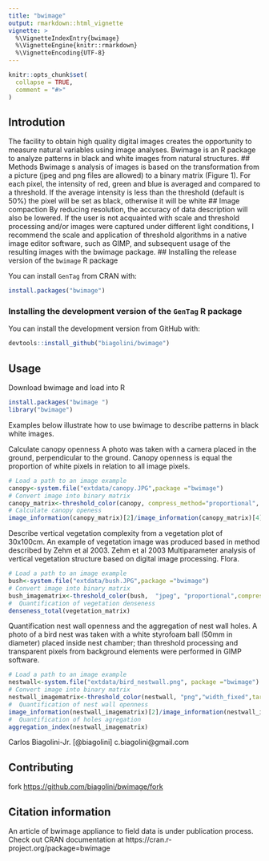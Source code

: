 ```yaml
---
title: "bwimage"
output: rmarkdown::html_vignette
vignette: >
  %\VignetteIndexEntry{bwimage}
  %\VignetteEngine{knitr::rmarkdown}
  %\VignetteEncoding{UTF-8}
---
```


```r
knitr::opts_chunk$set(
  collapse = TRUE,
  comment = "#>"
)
```


## Introdution
The facility to obtain high quality digital images creates the opportunity to measure natural variables using image analyses. Bwimage is an R package to analyze patterns in black and white images from natural structures. 
## Methods
Bwimage s analysis of images is based on the transformation from a picture (jpeg and  png files are allowed) to a binary matrix (Figure 1). For each pixel, the intensity of red, green and blue is averaged and compared to a threshold. If the average intensity is less than the threshold (default is 50%) the pixel will be set as black, otherwise it will be white
## Image compaction
By reducing resolution, the accuracy of data description will also be lowered. If the user is not acquainted with scale and threshold processing and/or images were captured under different light conditions, I recommend the scale and application of threshold algorithms in a native image editor software, such as GIMP, and subsequent usage of the resulting images with the bwimage package.
## Installing the release version of the `bwimage` R package

You can install `GenTag` from CRAN with:

``` r
install.packages("bwimage")
```

### Installing the development version of the `GenTag` R package
You can install the development version from GitHub with:

``` r
devtools::install_github("biagolini/bwimage")
```

## Usage
Download bwimage and load into R
``` r
install.packages("bwimage ")
library("bwimage")
```
Examples below illustrate how to use bwimage to describe patterns in black white images.

Calculate canopy openness
A photo was taken with a camera placed in the ground, perpendicular to the ground. Canopy openness is equal the proportion of white pixels in relation to all image pixels.
``` r
# Load a path to an image example
canopy<-system.file("extdata/canopy.JPG",package ="bwimage")
# Convert image into binary matrix
canopy_matrix<-threshold_color(canopy, compress_method="proportional", compress_rate=0.1)
# Calculate canopy openess
image_information(canopy_matrix)[2]/image_information(canopy_matrix)[4]
```
Describe vertical vegetation complexity from a vegetation plot of 30x100cm. An example of vegetation image was produced based in method described by Zehm et al 2003.
Zehm et al 2003 Multiparameter analysis of vertical vegetation structure based on digital image processing. Flora. 
``` r
# Load a path to an image example
bush<-system.file("extdata/bush.JPG",package ="bwimage")
# Convert image into binary matrix
bush_imagematrix<-threshold_color(bush,  "jpeg", "proportional",compress_rate = 0.1)
#  Quantification of vegetation denseness 
denseness_total(vegetation_matrix)

```
Quantification nest wall openness and the aggregation of nest wall holes. A photo of a bird nest was taken with a white styrofoam ball (50mm in diameter) placed inside nest chamber; than threshold processing and transparent pixels from background elements were performed in GIMP software.

``` r
# Load a path to an image example
nestwall<-system.file("extdata/bird_nestwall.png", package ="bwimage")
# Convert image into binary matrix
nestwall_imagematrix<-threshold_color(nestwall, "png","width_fixed",target_width=300)
#  Quantification of nest wall openness
image_information(nestwall_imagematrix)[2]/image_information(nestwall_imagematrix)[4]
#  Quantification of holes agregation
aggregation_index(nestwall_imagematrix)
```
Carlos Biagolini-Jr.  [@biagolini] c.biagolini@gmail.com

## Contributing
 fork <https://github.com/biagolini/bwimage/fork>
 
##  Citation information
An article of bwimage appliance to field data is under publication process. 
Check out CRAN documentation at https://cran.r-project.org/package=bwimage
